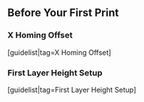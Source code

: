 == Before Your First Print ==

=== X Homing Offset === 

[guidelist|tag=X Homing Offset]   

=== First Layer Height Setup ===

[guidelist|tag=First Layer Height Setup]   

